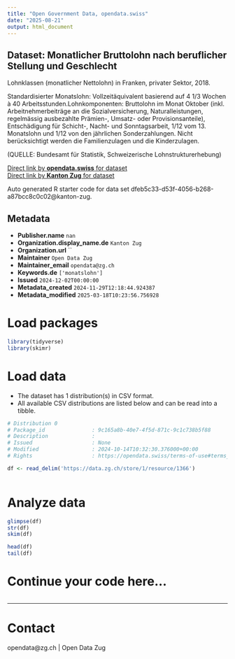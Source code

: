```yaml
---
title: "Open Government Data, opendata.swiss"
date: "2025-08-21"
output: html_document
---
```


## Dataset: Monatlicher Bruttolohn nach beruflicher Stellung und Geschlecht

Lohnklassen (monatlicher Nettolohn) in Franken, privater Sektor, 2018.

Standardisierter Monatslohn: Vollzeitäquivalent basierend auf 4 1/3 Wochen à 40 Arbeitsstunden.Lohnkomponenten: Bruttolohn im Monat Oktober (inkl. Arbeitnehmerbeiträge an die Sozialversicherung, Naturalleistungen, regelmässig ausbezahlte Prämien-, Umsatz- oder Provisionsanteile), Entschädigung für Schicht-, Nacht- und Sonntagsarbeit, 1/12 vom 13. Monatslohn und 1/12 von den jährlichen Sonderzahlungen. Nicht berücksichtigt werden die Familienzulagen und die Kinderzulagen.

(QUELLE: Bundesamt für Statistik, Schweizerische Lohnstrukturerhebung)

[Direct link by **opendata.swiss** for dataset](https://opendata.swiss/de/dataset/monatlicher-bruttolohn-nach-beruflicher-stellung-und-geschlecht)<br>
[Direct link by **Kanton Zug** for dataset](https://www.zg.ch/behoerden/gesundheitsdirektion/statistikfachstelle/themen/arbeitsmarkt/lohn)

Auto generated R starter code for data set dfeb5c33-d53f-4056-b268-a87bcc8c0c02@kanton-zug.

## Metadata

- **Publisher.name** `nan`
- **Organization.display_name.de** `Kanton Zug`
- **Organization.url** ``
- **Maintainer** `Open Data Zug`
- **Maintainer_email** `opendata@zg.ch`
- **Keywords.de** `['monatslohn']`
- **Issued** `2024-12-02T00:00:00`
- **Metadata_created** `2024-11-29T12:18:44.924387`
- **Metadata_modified** `2025-03-18T10:23:56.756928`


# Load packages

```r

library(tidyverse)
library(skimr)

```

# Load data

-   The dataset has 1 distribution(s) in CSV format.
-   All available CSV distributions are listed below and can be read into a tibble.

```r

# Distribution 0
# Package_id               : 9c165a8b-40e7-4f5d-871c-9c1c738b5f88
# Description              : 
# Issued                   : None
# Modified                 : 2024-10-14T10:32:30.376000+00:00
# Rights                   : https://opendata.swiss/terms-of-use#terms_by

df <- read_delim('https://data.zg.ch/store/1/resource/1366')



```

# Analyze data

```r

glimpse(df)
str(df)
skim(df)

head(df)
tail(df)

```

# Continue your code here...

```r

```

------------------------------------------------------------------------

# Contact

opendata@zg.ch | Open Data Zug
